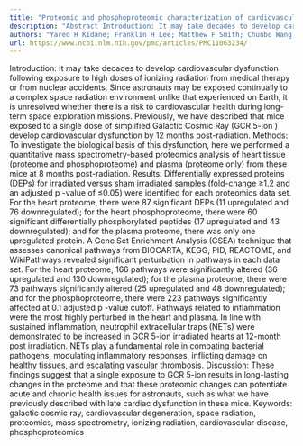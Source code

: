 ```yaml
---
title: "Proteomic and phosphoproteomic characterization of cardiovascular tissues after long term exposure to simulated space radiation"
description: "Abstract Introduction: It may take decades to develop cardiovascular dysfunction following exposure to high doses of ionizing radiation from medical therapy or from nuclear accidents. Since astronauts..."
authors: "Yared H Kidane; Franklin H Lee; Matthew F Smith; Chunbo Wang; Jacqueline Barbera Mirza; Saachi Sharma; Alejandro A Lobo; Krish C Dewan; Jengwei Chen; Thomas E Diaz; Michelle Mendiola Pla; Matthew W Foster; Dawn E Bowles"
url: https://www.ncbi.nlm.nih.gov/pmc/articles/PMC11063234/
---
```


Introduction: It may take decades to develop cardiovascular dysfunction following exposure to high doses of ionizing radiation from medical therapy or from nuclear accidents. Since astronauts may be exposed continually to a complex space radiation environment unlike that experienced on Earth, it is unresolved whether there is a risk to cardiovascular health during long-term space exploration missions. Previously, we have described that mice exposed to a single dose of simplified Galactic Cosmic Ray (GCR 5-ion ) develop cardiovascular dysfunction by 12 months post-radiation. Methods: To investigate the biological basis of this dysfunction, here we performed a quantitative mass spectrometry-based proteomics analysis of heart tissue (proteome and phosphoproteome) and plasma (proteome only) from these mice at 8 months post-radiation. Results: Differentially expressed proteins (DEPs) for irradiated versus sham irradiated samples (fold-change ≥1.2 and an adjusted p -value of ≤0.05) were identified for each proteomics data set. For the heart proteome, there were 87 significant DEPs (11 upregulated and 76 downregulated); for the heart phosphoproteome, there were 60 significant differentially phosphorylated peptides (17 upregulated and 43 downregulated); and for the plasma proteome, there was only one upregulated protein. A Gene Set Enrichment Analysis (GSEA) technique that assesses canonical pathways from BIOCARTA, KEGG, PID, REACTOME, and WikiPathways revealed significant perturbation in pathways in each data set. For the heart proteome, 166 pathways were significantly altered (36 upregulated and 130 downregulated); for the plasma proteome, there were 73 pathways significantly altered (25 upregulated and 48 downregulated); and for the phosphoproteome, there were 223 pathways significantly affected at 0.1 adjusted p -value cutoff. Pathways related to inflammation were the most highly perturbed in the heart and plasma. In line with sustained inflammation, neutrophil extracellular traps (NETs) were demonstrated to be increased in GCR 5-ion irradiated hearts at 12-month post irradiation. NETs play a fundamental role in combating bacterial pathogens, modulating inflammatory responses, inflicting damage on healthy tissues, and escalating vascular thrombosis. Discussion: These findings suggest that a single exposure to GCR 5-ion results in long-lasting changes in the proteome and that these proteomic changes can potentiate acute and chronic health issues for astronauts, such as what we have previously described with late cardiac dysfunction in these mice. Keywords: galactic cosmic ray, cardiovascular degeneration, space radiation, proteomics, mass spectrometry, ionizing radiation, cardiovascular disease, phosphoproteomics

